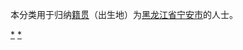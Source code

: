 {{Catnav|頁面分類|各種主題的頁面分類|依中国各省来作的分类|各地中国人|黑龙江人|牡丹江人}}
{{Catnav|頁面分類|人物|各國人物|中国人|各地中国人|黑龙江人|牡丹江人}}

本分类用于归纳[[籍贯|籍贯]]（出生地）为[[黑龙江省|黑龙江省]][[宁安市|宁安市]]的人士。

[[Category:牡丹江人|*]]
[[Category:宁安市|*]]
